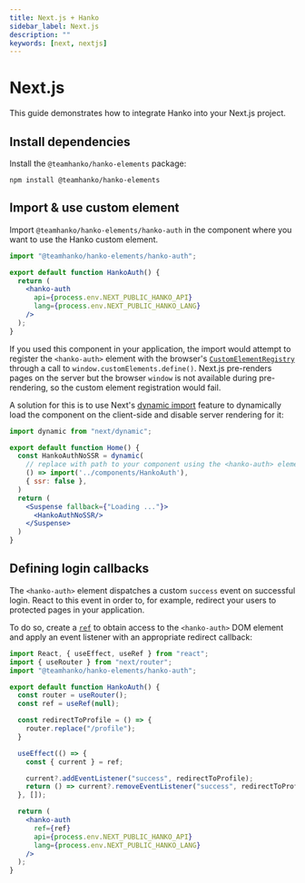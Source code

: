```yaml
---
title: Next.js + Hanko
sidebar_label: Next.js
description: ""
keywords: [next, nextjs]
---
```


# Next.js

This guide demonstrates how to integrate Hanko into your Next.js project.

## Install dependencies

Install the `@teamhanko/hanko-elements` package:

```shell npm2yarn
npm install @teamhanko/hanko-elements
```

## Import & use custom element

Import `@teamhanko/hanko-elements/hanko-auth` in the component where you want to use the Hanko custom element.

```jsx title="HankoAuth.jsx" showLineNumbers
import "@teamhanko/hanko-elements/hanko-auth";

export default function HankoAuth() {
  return (
    <hanko-auth
      api={process.env.NEXT_PUBLIC_HANKO_API}
      lang={process.env.NEXT_PUBLIC_HANKO_LANG}
    />
  );
}
```

If you used this component in your application, the import would attempt to register the `<hanko-auth>` element with the
browser's [`CustomElementRegistry`](https://developer.mozilla.org/de/docs/Web/API/CustomElementRegistry) through a
call to `window.customElements.define()`.
Next.js pre-renders pages on the server but the browser `window` is not available during pre-rendering, so the custom
element registration would fail.

A solution for this is to use Next's [dynamic import](https://nextjs.org/docs/advanced-features/dynamic-import) feature
to dynamically load the component on the client-side and disable server rendering for it:

```jsx title="index.js" showLineNumbers
import dynamic from "next/dynamic";

export default function Home() {
  const HankoAuthNoSSR = dynamic(
    // replace with path to your component using the <hanko-auth> element
    () => import('../components/HankoAuth'),
    { ssr: false },
  )
  return (
    <Suspense fallback={"Loading ..."}>
      <HankoAuthNoSSR/>
    </Suspense>
  )
}
```

## Defining login callbacks

The `<hanko-auth>` element dispatches a custom `success` event on successful login. React to this
event in order to, for example, redirect your users to protected pages in your application.

To do so, create a [`ref`](https://reactjs.org/docs/hooks-reference.html#useref) to obtain access to the `<hanko-auth>`
DOM element and apply an event listener with an appropriate redirect callback:

```jsx {1-2,6-18,22} title="HankoAuth.jsx" showLineNumbers
import React, { useEffect, useRef } from "react";
import { useRouter } from "next/router";
import "@teamhanko/hanko-elements/hanko-auth";

export default function HankoAuth() {
  const router = useRouter();
  const ref = useRef(null);

  const redirectToProfile = () => {
    router.replace("/profile");
  }

  useEffect(() => {
    const { current } = ref;

    current?.addEventListener("success", redirectToProfile);
    return () => current?.removeEventListener("success", redirectToProfile);
  }, []);

  return (
    <hanko-auth
      ref={ref}
      api={process.env.NEXT_PUBLIC_HANKO_API}
      lang={process.env.NEXT_PUBLIC_HANKO_LANG}
    />
  );
}
```



